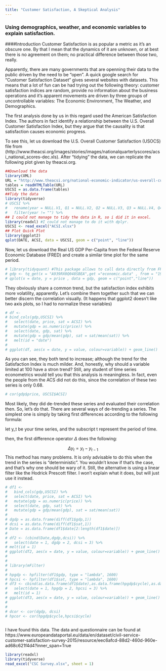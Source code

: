 ```yaml
---
title: "Customer Satisfaction, A Skeptical Analysis"
---
```

### Using demographics, weather, and economic variables to explain satisfaction.

####Introduction 
Customer Satisfaction is as popular a metric as it's an obscure one. By that I mean that the dynamics of it are unknown, or at best there is no agreement on them; no practical difference between those two, really. 

Apparently, there are many governments that are openning their data to the public driven by the need to be "open". A quick google search for "Customer Satisfaction Dataset" gives several websites with datasets. This means that a lot of fun can be had trying out the following theory: customer satisfaction indices are  random, provide no information about the business operations and it's apparent movements are driven by three groups of uncontrollable variables: The Economic Environment, The Weather, and Demographics. 

The first analysis done by us in this regard used the American Satisfaction Index. The authors in fact identify a relationship between the U.S. Overall Customer Satisfaction Index, but they argue that the causality is that satisfaction causes economic progress. 

To see this, let us download the U.S. Overall Customer Satisfaction (USOCS) file from (http://www.theacsi.org/images/stories/images/nationalquarterlyscores/acsi_national_scores-dec.xls). After "tidying" the data, we can replicate the following plot given by theacsi.org. 

```r
##Download the data
library(XML)
URL = "http://www.theacsi.org/national-economic-indicator/us-overall-customer-satisfaction"
tables = readHTMLTable(URL)
USCSI = as.data.frame(tables)
##Tidy the data
library(tidyverse)
# USCSI %>%
#   rename(year = NULL.V1, Q1 = NULL.V2, Q2 = NULL.V3, Q3 = NULL.V4, Q4 = NULL.V5) %>%
#   filter(year != "") %>%
## I could not manage to tidy the data in R, so i did it in excel. 
library(readxl) #I could not manage to do it with dplyr. 
USCSI <- read_excel("ACSI.xlsx")
## Plot Quick Plot 
library(ggplot2)
qplot(DATE, ACSI, data = USCSI, geom = c("point", "line"))

```


Now, let us download the Real US GDP Per-Capita from the Federal Reserve Economic Database (FRED) and create a similar time plot for the same period. 

```r
# library(tidyquant) #This package allows to call data directly from FRED. 
# gdp <- tq_get(x = "A939RX0Q048SBEA",get ="economic.data" , from = "1994-03-01", to = "2017-04-01")
# qplot(x = date, y = price , data = gdp, geom = c("point","line"))

```

They obviously share a common trend, but the satisfaction index exhibits more volatility, apparently. Let's combine them together such that we can better discern the correlation visually. (It happens that ggplot2 doesn't like two axis plots, so I had to normalize these variables)

```r
# df <- 
# bind_cols(gdp,USCSI) %>%
#   select(date, price, sat = ACSI) %>%
#   mutate(gdp = as.numeric(price)) %>%
#   select(date, gdp, sat) %>% 
#   mutate(gdp = gdp/mean(gdp), sat = sat/mean(sat)) %>% 
#   melt(id = "date")
# 
# ggplot(df, aes(x = date, y = value, colour=variable)) + geom_line()

```

As you can see, they both tend to increase; although the trend for the Satisfaction Index is much milder. And, honestly, why should a variable limited at 100 have a stron trend? Still, any student of time series econometrics would tell you that this analysis is meaningless. In fact, even the people from the ACS did not do this, since the correlation of these two series is only 0.68. 

```r
# cor(gdp$price, USCSI$ACSI)
```
Most likely, they did de-trended these series and evaluated their correlation then. So, let's do that. There are several ways of de-trending a series. The simplest one is simply by taking first differences according to the following formula: 

let y_t be your time series, and the subscript t represent the period of time. 

then, the first difference operator $\Delta$ does the following: 

$$\Delta y_t = y_t - y_{t-1}$$
This method has many problems. It is only advisable to do this when the trend in the series is "deterministic". You wouldn't know if that's the case, and that's why one should be wary of it. Still, the alternative is using a linear filter like the Hodrick Prescott filter. I won't explain what it does, but will just use it instead. 

```r

# df1 <- 
#   bind_cols(gdp,USCSI) %>%
#   select(date, price, sat = ACSI) %>%
#   mutate(gdp = as.numeric(price)) %>%
#   select(date, gdp, sat) %>% 
#   mutate(gdp = gdp/mean(gdp), sat = sat/mean(sat))
#   
# dgdp = as.data.frame(diff(df1$gdp,1))
# dcsi = as.data.frame(diff(df1$sat,1))
# Date = as.data.frame(df1$date[2:length(df1$date)])
# 
# df2 <- (cbind(Date,dgdp,dcsi)) %>% 
#   select(date = 1, dgdp = 2, dcsi = 3) %>% 
# melt(id = 1) 
# ggplot(df2, aes(x = date, y = value, colour=variable)) + geom_line()
# 
# 
# library(mFilter)
# 
# hpgdp <- hpfilter(df1$gdp, type = "lambda", 1600)
# hpcsi <- hpfilter(df1$sat, type = "lambda", 1600)
# df3 <- cbind(as.data.frame(df1$date),as.data.frame(hpgdp$cycle),as.data.frame(hpcsi$cycle)) %>% 
#   select(date = 1, hpgdp = 2, hpcsi = 3) %>% 
#   melt(id = 1) 
# ggplot(df3, aes(x = date, y = value, colour=variable)) + geom_line()
# 
# 
# dcor <- cor(dgdp, dcsi)
# hpcor <- cor(hpgdp$cycle,hpcsi$cycle)



```

I have found this data. The data and questionnaire can be found at https://www.europeandataportal.eu/data/en/dataset/civil-service-customer-satisfaction-survey-2015/resource/eec6afcd-88d2-460d-960e-ad68c621f4d4?inner_span=True

```r

library(readxl)
library(tidyverse)
read_excel("CSC Survey.xlsx", sheet = 1)

```



